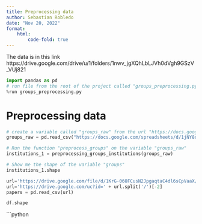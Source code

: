 ```yaml
---
title: Preprocessing data
author: Sebastian Robledo
date: "Nov 20, 2022"
format:
    html:   
        code-fold: true
---
```


The data is in this link
https://drive.google.com/drive/u/1/folders/1nwv_jgXQhLbLJVh0dVgh9GSzV_VUj821

```python

import pandas as pd
# run file from the root of the project called "groups_preprocessing.py"
%run groups_preprocessing.py
```

# Preprocessing data
```python
# create a variable called "groups_raw" from the url "https://docs.google.com/spreadsheets/d/1jNY8oEnunCXo80_BWsRtl2ejN6CQstWgs4quDNQpE8Y/export?format=csv&gid=0"
groups_raw = pd.read_csv("https://docs.google.com/spreadsheets/d/1jNY8oEnunCXo80_BWsRtl2ejN6CQstWgs4quDNQpE8Y/export?format=csv&gid=0")

# Run the function "preprocess_groups" on the variable "groups_raw"
institutions_1 = preprocessing_groups_institutions(groups_raw)
```

```python
# Show me the shape of the variable "groups"
institutions_1.shape
```

```python
url='https://drive.google.com/file/d/1KrG-06OFCusN2JpgaqtaC4dl6sCpVaaX/view?usp=share_link'
url='https://drive.google.com/uc?id=' + url.split('/')[-2]
papers = pd.read_csv(url)
```

```python
df.shape
```

```python